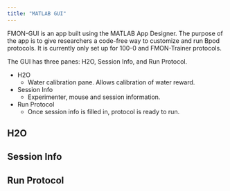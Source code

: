 ```yaml
---
title: "MATLAB GUI"
---
```


FMON-GUI is an app built using the MATLAB App Designer. The purpose of the app is to give researchers a code-free way to customize and run Bpod protocols. It is currently only set up for 100-0 and FMON-Trainer protocols.

The GUI has three panes: H2O, Session Info, and Run Protocol.

* H2O
    + Water calibration pane. Allows calibration of water reward.

* Session Info
    + Experimenter, mouse and session information.

* Run Protocol
    + Once session info is filled in, protocol is ready to run.

## H2O

## Session Info

## Run Protocol



